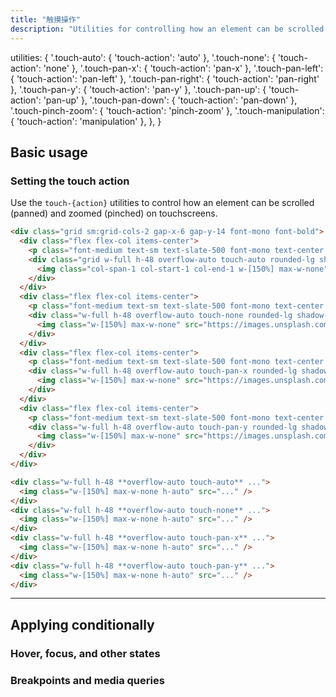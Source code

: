 ```yaml
---
title: "触摸操作"
description: "Utilities for controlling how an element can be scrolled and zoomed on touchscreens."
---
```



  utilities: {
    '.touch-auto': { 'touch-action': 'auto' },
    '.touch-none': { 'touch-action': 'none' },
    '.touch-pan-x': { 'touch-action': 'pan-x' },
    '.touch-pan-left': { 'touch-action': 'pan-left' },
    '.touch-pan-right': { 'touch-action': 'pan-right' },
    '.touch-pan-y': { 'touch-action': 'pan-y' },
    '.touch-pan-up': { 'touch-action': 'pan-up' },
    '.touch-pan-down': { 'touch-action': 'pan-down' },
    '.touch-pinch-zoom': { 'touch-action': 'pinch-zoom' },
    '.touch-manipulation': { 'touch-action': 'manipulation' },
  },
}

## Basic usage

### Setting the touch action

Use the `touch-{action}` utilities to control how an element can be scrolled (panned) and zoomed (pinched) on touchscreens.

```html {{ example: { hint: 'Try panning these images on a touchscreen' } }}
<div class="grid sm:grid-cols-2 gap-x-6 gap-y-14 font-mono font-bold">
  <div class="flex flex-col items-center">
    <p class="font-medium text-sm text-slate-500 font-mono text-center mb-3 dark:text-slate-400">touch-auto</p>
    <div class="grid w-full h-48 overflow-auto touch-auto rounded-lg shadow-lg">
      <img class="col-span-1 col-start-1 col-end-1 w-[150%] max-w-none" src="https://images.unsplash.com/photo-1554629947-334ff61d85dc?ixid=MnwxMjA3fDB8MHxwaG90by1wYWdlfHx8fGVufDB8fHx8&ixlib=rb-1.2.1&auto=format&fit=crop&w=600&h=400&q=80" />
    </div>
  </div>
  <div class="flex flex-col items-center">
    <p class="font-medium text-sm text-slate-500 font-mono text-center mb-3 dark:text-slate-400">touch-none</p>
    <div class="w-full h-48 overflow-auto touch-none rounded-lg shadow-lg">
      <img class="w-[150%] max-w-none" src="https://images.unsplash.com/photo-1554629947-334ff61d85dc?ixid=MnwxMjA3fDB8MHxwaG90by1wYWdlfHx8fGVufDB8fHx8&ixlib=rb-1.2.1&auto=format&fit=crop&w=600&h=400&q=80" />
    </div>
  </div>
  <div class="flex flex-col items-center">
    <p class="font-medium text-sm text-slate-500 font-mono text-center mb-3 dark:text-slate-400">touch-pan-x</p>
    <div class="w-full h-48 overflow-auto touch-pan-x rounded-lg shadow-lg">
      <img class="w-[150%] max-w-none" src="https://images.unsplash.com/photo-1554629947-334ff61d85dc?ixid=MnwxMjA3fDB8MHxwaG90by1wYWdlfHx8fGVufDB8fHx8&ixlib=rb-1.2.1&auto=format&fit=crop&w=600&h=400&q=80" />
    </div>
  </div>
  <div class="flex flex-col items-center">
    <p class="font-medium text-sm text-slate-500 font-mono text-center mb-3 dark:text-slate-400">touch-pan-y</p>
    <div class="w-full h-48 overflow-auto touch-pan-y rounded-lg shadow-lg">
      <img class="w-[150%] max-w-none" src="https://images.unsplash.com/photo-1554629947-334ff61d85dc?ixid=MnwxMjA3fDB8MHxwaG90by1wYWdlfHx8fGVufDB8fHx8&ixlib=rb-1.2.1&auto=format&fit=crop&w=600&h=400&q=80" />
    </div>
  </div>
</div>
```

```html
<div class="w-full h-48 **overflow-auto touch-auto** ...">
  <img class="w-[150%] max-w-none h-auto" src="..." />
</div>
<div class="w-full h-48 **overflow-auto touch-none** ...">
  <img class="w-[150%] max-w-none h-auto" src="..." />
</div>
<div class="w-full h-48 **overflow-auto touch-pan-x** ...">
  <img class="w-[150%] max-w-none h-auto" src="..." />
</div>
<div class="w-full h-48 **overflow-auto touch-pan-y** ...">
  <img class="w-[150%] max-w-none h-auto" src="..." />
</div>
```

---

## <Heading ignore>Applying conditionally</Heading>

### <Heading ignore>Hover, focus, and other states</Heading>

<HoverFocusAndOtherStates featuredClass="touch-pan-x" variant="focus" />

### <Heading ignore>Breakpoints and media queries</Heading>

<BreakpointsAndMediaQueries featuredClass="touch-pan-x" />
